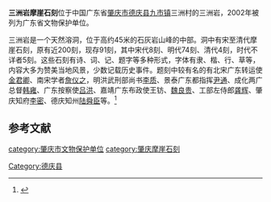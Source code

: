 {{文物保护单位
| 级别 = 省级
| 省区市 = 广东省
| 图片 = 
| 名称 = 三洲岩摩崖石刻
| 编号 = 4-78
| 分类 = 石窟寺及石刻
| 时代 = 宋-清
| 所在 = [[德庆县|德庆县]][[九市镇|九市镇]]
| 登录 = 2002年7月17日
}}
'''三洲岩摩崖石刻'''位于中国广东省[[肇庆市|肇庆市]][[德庆县|德庆县]][[九市镇|九市镇]]三洲村的三洲岩，2002年被列为广东省文物保护单位。

三洲岩是一个天然溶洞，位于高约45米的石灰岩山峰的中部。洞中有宋至清代摩崖石刻，原有近200刻，现存91刻，其中宋代8刻、明代74刻、清代4刻，时代不详者5刻。这些石刻有诗、词、记、题字等多种形式，字体有隶、楷、行、草等，内容大多为赞美当地风景，少数记载历史事件。题刻中较有名的有北宋广东转运使[[金君卿|金君卿]]、南宋学者[[詹仪之|詹仪之]]，明洪武刑部尚书[[李质|李质]]、景泰广东都指挥[[尹通|尹通]]、成化两广总督[[韩雍|韩雍]]、广东按察使[[吕洪|吕洪]]、嘉靖广东布政使王钫、[[魏良贵|魏良贵]]、工部左侍郎[[龚辉|龚辉]]、肇庆知府[[李密|李密]]、德庆知州[[陆舜臣|陆舜臣]]等。<ref name="肇庆文化遗产">{{cite book |title=肇庆文化遗产 |author=中共肇庆市委宣传部，肇庆市文化广电新闻出版局 |publisher=南方日报出版社 |year=2009 |pages=108 |ISBN=978-7-80652-610-1}}</ref>

==参考文献==
{{reflist}}

{{肇庆市境内的广东省文物保护单位}}
{{DEFAULTSORT:S}}
[[category:肇庆市文物保护单位|category:肇庆市文物保护单位]]
[[category:肇庆摩崖石刻|category:肇庆摩崖石刻]]
[[Category:德庆县|Category:德庆县]]